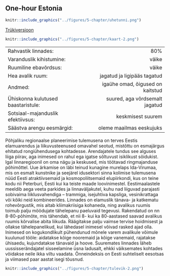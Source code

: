 ## One-hour Estonia {-.chapter_section .chapter5_section .future_section}

<div class="map-icon">
```r
knitr::include_graphics("../figures/5-chapter/uhetunni.png")
```
</div>

<div><a class="print-btn" href="print/EIA-2019-5.1-UhetunniEesti.pdf"><i class="fa fa-file" aria-hidden="true"></i>Trükiversioon</a></div>

```r

knitr::include_graphics("../figures/5-chapter/kaart-2.png")

```

<table class="future-table">
<tbody>

<tr>
<td align="left" class="future-table-black">Rahvastik linnades:</td>
<td align="right" class="future-table-red">80%</td>
</tr>

<tr>
<td align="left" class="future-table-black">Varanduslik kihistumine:</td>
<td align="right" class="future-table-red">väike</td>
</tr>

<tr>
<td align="left" class="future-table-black">Ruumiline ebavõrdsus:</td>
<td align="right" class="future-table-red">väike</td>
</tr>

<tr>
<td align="left" class="future-table-black">Hea avalik ruum:</td>
<td align="right" class="future-table-red">jagatud ja ligipääs tagatud</td>
</tr>

<tr>
<td align="left" class="future-table-black">Andmed:</td>
<td align="right" class="future-table-red">igaühe omad, õigused on kaitstud</td>
</tr>

<tr>
<td align="left" class="future-table-black">Ühiskonna kulutused baastaristule:</td>
<td align="right" class="future-table-red">suured, aga võrdsemalt jagatud</td>
</tr>

<tr>
<td align="left" class="future-table-black">Sotsiaal-majanduslik efektiivsus:</td>
<td align="right" class="future-table-red">keskmisest suurem</td>
</tr>

<tr>
<td align="left" class="future-table-black">Säästva arengu eesmärgid:</td>
<td align="right" class="future-table-red">oleme maailmas eeskujuks</td>
</tr>
</tbody></table>

Põhjaliku regionaalse planeerimise tulemusena on terves Eestis elamuarendus ja liikuvusteenused omavahel seotud, mistõttu on esmajärgus ehitatud rongiühendusega kohtadesse. Arendajatele tundus see alguses liiga piirav, aga inimesed on rahul ega igatse sõltuvust isiklikust sõidukist. Igal linnaregioonil on oma nägu ja keskused, mis töötavad ringmajanduse põhimõttel. Uue ärkamise on läbi teinud kunagine murelaps Ida-Virumaa, mis on esmalt kunstnike ja seejärel idusektori sinna kolimise tulemusena nüüd Eesti atraktiivsemaid ja kosmopoliitsemaid elupiirkondi, kus on teine kodu nii Peterburi, Eesti kui ka teiste maade loovinimestel. Eestimaalastele meeldib aega veeta parkides ja linnaväljakutel, kuhu nad liiguvad parajasti sobivaima liiklusvahendiga – trammiga, isejuhtiva kapsliga, vesinikrattaga või kõiki neid kombineerides. Linnades on elamuslik tänava- ja katkematu rohevõrgustik, mis aitab kliimakriisiga kohaneda, ning avalikus ruumis toimub palju möödujate tähelepanu paeluvaid tegevusi. Rakendatud on nn 8-80-põhimõte, mis tähendab, et nii 8- kui ka 80-aastased saavad avalikus ruumis kõrvalise abita liikuda. Räägitakse palju vaimse tervise hoidmisest ja ollakse tähelepanelikud, kui lähedasel inimesel võivad rasked ajad olla. Inimesed on kogukondlikult pühendunud mõnele varem avalikule võimule kuulunud tööle: aidatakse kõige nooremaid ja kõige vanemaid, rajatakse ühisaedu, kujundatakse tänavaid ja hoove. Suuremates linnades läheb uussisserändajatel sisseelamine üsna ladusalt, ehkki väiksemates kohtades võidakse neile ikka viltu vaadata. Õnneindeksis on Eesti suhteliselt eesotsas ja viimased paar aastat isegi tõusnud.

<div class="future-illustration">
```r

knitr::include_graphics("../figures/5-chapter/tulevik-2.png")

```
</div>
